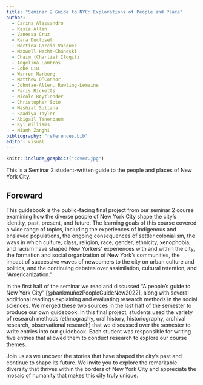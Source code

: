 ```yaml
---
title: "Seminar 2 Guide to NYC: Explorations of People and Place"
author: 
  - Carina Alessandro
  - Kasia Allen
  - Vanessa Cruz
  - Kara Duclosel
  - Martina Garcia Vasquez
  - Maxwell Hecht-Chaneski
  - Chaim (Charlie) Iloqitz
  - Angelina Lambros
  - Cobe Liu
  - Warren Marburg
  - Matthew O’Connor
  - Johntae-Allen, Rawling-Lemaine
  - Paris Ricketts
  - Nicole Roytlender
  - Christopher Soto
  - Mashiat Sultana
  - Saadiya Taylor
  - Abigail Tenenbaum
  - Kyi Williams
  - Niamh Zanghi
bibliography: "references.bib"
editor: visual
---
```


::: column-margin
```r
knitr::include_graphics("cover.jpg")
```
:::

This is a Seminar 2 student-written guide to the people and places of New York City.

## Foreward

This guidebook is the public-facing final project from our seminar 2 course examining how the diverse people of New York City shape the city's identity, past, present, and future. The learning goals of this course covered a wide range of topics, including the experiences of Indigenous and enslaved populations, the ongoing consequences of settler colonialism, the ways in which culture, class, religion, race, gender, ethnicity, xenophobia, and racism have shaped New Yorkers' experiences with and within the city, the formation and social organization of New York's communities, the impact of successive waves of newcomers to the city on urban culture and politics, and the continuing debates over assimilation, cultural retention, and "Americanization."

In the first half of the seminar we read and discussed "A people's guide to New York City" [@bankmuñozPeopleGuideNew2022], along with several additional readings explaining and evaluating research methods in the social sciences. We merged these two sources in the last half of the semester to produce our own guidebook. In this final project, students used the variety of research methods (ethnography, oral history, historiography, archival research, observational research) that we discussed over the semester to write entries into our guidebook. Each student was responsible for writing five entries that allowed them to conduct research to explore our course themes.

Join us as we uncover the stories that have shaped the city's past and continue to shape its future. We invite you to explore the remarkable diversity that thrives within the borders of New York City and appreciate the mosaic of humanity that makes this city truly unique.
